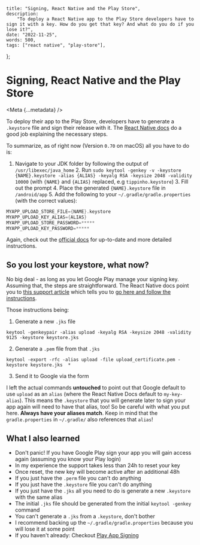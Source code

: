 
    title: "Signing, React Native and the Play Store",
    description:
        "To deploy a React Native app to the Play Store developers have to sign it with a key. How do you get that key? And what do you do if you lose it?",
    date: "2022-11-25",
    words: 500,
    tags: ["react native", "play-store"],
};

# Signing, React Native and the Play Store

<Meta {...metadata} />

To deploy their app to the Play Store, developers have to generate a `.keystore` file and sign their release with it. The [React Native docs](https://reactnative.dev/docs/signed-apk-android) do a good job explaining the necessary steps.

To summarize, as of right now (Version `0.70` on macOS) all you have to do is:

1. Navigate to your JDK folder by following the output of `/usr/libexec/java_home` 2. Run `sudo
keytool -genkey -v -keystore {NAME}.keystore -alias {ALIAS} -keyalg RSA -keysize 2048 -validity
10000` (with `{NAME}` and `{ALIAS}` replaced, e.g `tippinho.keystore`) 3. Fill out the prompt 4.
   Place the generated `{NAME}.keystore` file in `/android/app` 5. Add the following to your
   `~/.gradle/gradle.properties` (with the correct values):

```gradle
MYAPP_UPLOAD_STORE_FILE={NAME}.keystore
MYAPP_UPLOAD_KEY_ALIAS={ALIAS}
MYAPP_UPLOAD_STORE_PASSWORD=*****
MYAPP_UPLOAD_KEY_PASSWORD=*****
```

Again, check out the [official docs](https://reactnative.dev/docs/signed-apk-android) for up-to-date and more detailed instructions.

## So you lost your keystore, what now?

No big deal - as long as you let Google Play manage your signing key. Assuming that, the steps are straightforward. The React Native docs point you to [this support article](https://support.google.com/googleplay/android-developer/answer/9842756?visit_id=638050049051152094-2056461076&rd=1#reset) which tells you to [go here and follow the instructions](https://support.google.com/googleplay/android-developer/contact/key).

Those instructions being:

1. Generate a new `.jks` file

```shell
keytool -genkeypair -alias upload -keyalg RSA -keysize 2048 -validity 9125 -keystore keystore.jks
```

2. Generate a `.pem` file from that `.jks`

```shell
keytool -export -rfc -alias upload -file upload_certificate.pem -keystore keystore.jks  *
```

3. Send it to Google via the form

I left the actual commands **untouched** to point out that Google default to use `upload` as
an `alias` (where the React Native Docs default to `my-key-alias`). This means the `.keystore` that
you will generate later to sign your app again will need to have that alias, too! So be careful with
what you put here. **Always have your aliases match**. Keep in mind that the `gradle.properties` in
`~/.gradle/` also references that `alias`!

## What I also learned

-   Don't panic! If you have Google Play sign your app you will gain access again (assuming you know your Play login)
-   In my experience the support takes less than 24h to reset your key
-   Once reset, the new key will become active after an additional 48h
-   If you just have the `.perm` file you can't do anything
-   If you just have the `.keystore` file you can't do anything
-   If you just have the `.jks` all you need to do is generate a new `.keystore` with the same alias
-   The initial `.jks` file should be generated from the initial `keytool -genkey` command
-   You can't generate a `.jks` from a `.keystore`, don't bother
-   I recommend backing up the `~/.gradle/gradle.properties` because you will lose it at some point
-   If you haven't already: Checkout [Play App Signing](https://support.google.com/googleplay/android-developer/answer/9842756)
